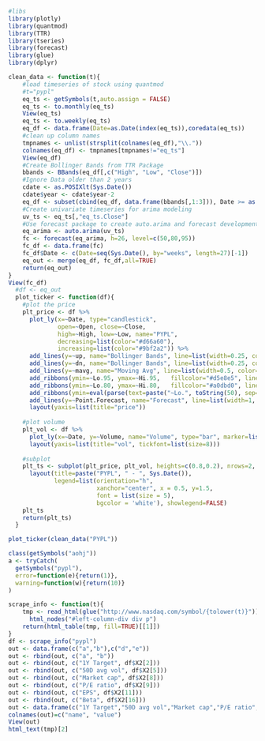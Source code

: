 ```r
#libs
library(plotly)
library(quantmod)
library(TTR)
library(tseries)
library(forecast)
library(glue)
library(dplyr)
```


```r
clean_data <- function(t){
    #load timeseries of stock using quantmod
    #t="pypl"
    eq_ts <- getSymbols(t,auto.assign = FALSE)
    eq_ts <- to.monthly(eq_ts)
    View(eq_ts)
    eq_ts <- to.weekly(eq_ts)
    eq_df <- data.frame(Date=as.Date(index(eq_ts)),coredata(eq_ts))
    #clean up column names
    tmpnames <- unlist(strsplit(colnames(eq_df),"\\."))
    colnames(eq_df) <- tmpnames[tmpnames!="eq_ts"]
    View(eq_df)
    #Create Bollinger Bands from TTR Package
    bbands <- BBands(eq_df[,c("High", "Low", "Close")])
    #Ignore Data older than 2 years
    cdate <- as.POSIXlt(Sys.Date())
    cdate$year <- cdate$year-2
    eq_df <- subset(cbind(eq_df, data.frame(bbands[,1:3])), Date >= as.Date(cdate))
    #Create univariate timeseries for arima modeling
    uv_ts <- eq_ts[,"eq_ts.Close"]
    #Use forecast package to create auto.arima and forecast development at different confidence levels
    eq_arima <- auto.arima(uv_ts)
    fc <- forecast(eq_arima, h=26, level=c(50,80,95))
    fc_df <- data.frame(fc)
    fc_df$Date <- c(Date=seq(Sys.Date(), by="weeks", length=27)[-1])
    eq_out <- merge(eq_df, fc_df,all=TRUE)
    return(eq_out)
}
View(fc_df)
  #df <- eq_out
  plot_ticker <- function(df){
    #plot the price
    plt_price <- df %>% 
      plot_ly(x=~Date, type="candlestick",
              open=~Open, close=~Close, 
              high=~High, low=~Low, name="PYPL",
              decreasing=list(color="#d66a60"), 
              increasing=list(color="#9bf2a2")) %>% 
      add_lines(y=~up, name="Bollinger Bands", line=list(width=0.25, color="#29C37B"), hoverinfo="none", showlegend=FALSE) %>% 
      add_lines(y=~dn, name="Bollinger Bands", line=list(width=0.25, color="#29C37B"), hoverinfo="none", showlegend=FALSE) %>% 
      add_lines(y=~mavg, name="Moving Avg", line=list(width=0.5, color="#29C37B"), hoverinfo="none") %>% 
      add_ribbons(ymin=~Lo.95, ymax=~Hi.95,   fillcolor="#d5e8e5", line=list(width=0.5, color="#b9c9c6")) %>% 
      add_ribbons(ymin=~Lo.80, ymax=~Hi.80,   fillcolor="#a0dbd0", line=list(width=0.5, color="#80b2a9")) %>% 
      add_ribbons(ymin=eval(parse(text=paste("~Lo.", toString(50), sep=""))), ymax=~Hi.50,   fillcolor="#7dd1c2", line=list(width=0.5, color="#5fb7a7")) %>% 
      add_lines(y=~Point.Forecast, name="Forecast", line=list(width=1, color="FF5733")) %>% 
      layout(yaxis=list(title="price"))
    
    #plot volume
    plt_vol <- df %>% 
      plot_ly(x=~Date, y=~Volume, name="Volume", type="bar", marker=list(color="#10acb5")) %>% 
      layout(yaxis=list(title="vol", tickfont=list(size=8)))
    
    #subplot
    plt_ts <- subplot(plt_price, plt_vol, heights=c(0.8,0.2), nrows=2, shareX=TRUE, titleY=TRUE) %>% 
      layout(title=paste("PYPL", " - ", Sys.Date()),
             legend=list(orientation="h",
                         xanchor="center", x = 0.5, y=1.5,
                         font = list(size = 5),
                         bgcolor = 'white'), showlegend=FALSE)
    plt_ts
    return(plt_ts)
  }
```



```r
plot_ticker(clean_data("PYPL"))

```

```r
class(getSymbols("aohj"))
a <- tryCatch(
  getSymbols("pypl"),
  error=function(e){return(1)},
  warning=function(w){return(10)}
)
```

```r
scrape_info <- function(t){
    tmp <- read_html(glue("http://www.nasdaq.com/symbol/{tolower(t)}")) %>% 
      html_nodes("#left-column-div div p")
    return(html_table(tmp, fill=TRUE)[[1]])
}
df <- scrape_info("pypl")
out <- data.frame(c("a","b"),c("d","e"))
out <- rbind(out, c("a", "b"))
out <- rbind(out, c("1Y Target", df$X2[2]))
out <- rbind(out, c("50D avg vol", df$X2[5]))
out <- rbind(out, c("Market cap", df$X2[8]))
out <- rbind(out, c("P/E ratio", df$X2[9]))
out <- rbind(out, c("EPS", df$X2[11]))
out <- rbind(out, c("Beta", df$X2[16]))
out <- data.frame(c("1Y Target","50D avg vol","Market cap","P/E ratio","EPS","Beta"), c(df$X2[2],df$X2[5],df$X2[8],df$X2[9],df$X2[11],df$X2[16]))
colnames(out)=c("name", "value")
View(out)
html_text(tmp)[2]

```

